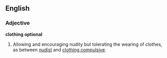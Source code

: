 ==English==

===Adjective===
'''clothing optional'''

#Allowing and encouraging nudity but tolerating the wearing of clothes, as between [[nudist]] and [[clothing compulsive]].